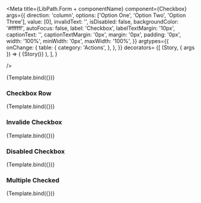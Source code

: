


<Meta
    title={LibPath.Form + componentName}
    component={Checkbox}
    args={{
        direction: 'column',
        options: ['Option One', 'Option Two', 'Option Three'],
        value: [0],
        invalidText: '',
        isDisabled: false,
        backgroundColor: '#ffffff',
        autoFocus: false,
        label: 'Checkbox',
        labelTextMargin: '10px',
        captionText: '',
        captionTextMargin: '0px',
        margin: '0px',
        padding: '0px',
        width: '100%',
        minWidth: '0px',
        maxWidth: '100%',
    }}
    argtypes={{
        onChange: {
            table: {
                category: 'Actions',
            },
        },
    }}
    decorators= {[
        (Story, { args }) => (
            <FormComponentDemo initialValue={args.values} property="values" type="checkbox">
                {Story()}
            </FormComponentDemo>
        ),
    ],
    }
   
/>

<DocsPageHeader
    title={componentName}
    description="This component is used to create a checklist where multiple answers can be checked off."
    addImportantNote={false}
    variant="stable"
/>

<Canvas withToolbar>
    <Story name="Base">{Template.bind({})}</Story>
</Canvas>

<DocsPageBodyComponents addStories={true} />

### Checkbox Row

<Canvas withToolbar>
    <Story
        name="Checkbox Row"
        args={{
            direction: 'row',
        }}
    >
        {Template.bind({})}
    </Story>
</Canvas>

### Invalide Checkbox

<Canvas withToolbar>
    <Story
        name="Invalid Checkbox"
        args={{
            invalidText: 'Invalid',
        }}
    >
        {Template.bind({})}
    </Story>
</Canvas>

### Disabled Checkbox

<Canvas withToolbar>
    <Story
        name="Disabled Checkbox"
        args={{
            isDisabled: true,
            value: [],
        }}
    >
        {Template.bind({})}
    </Story>
</Canvas>

### Multiple Checked

<Canvas withToolbar>
    <Story
        name="Multiple Checked"
        args={{
            value: [0, 1, 2],
        }}
    >
        {Template.bind({})}
    </Story>
</Canvas>

